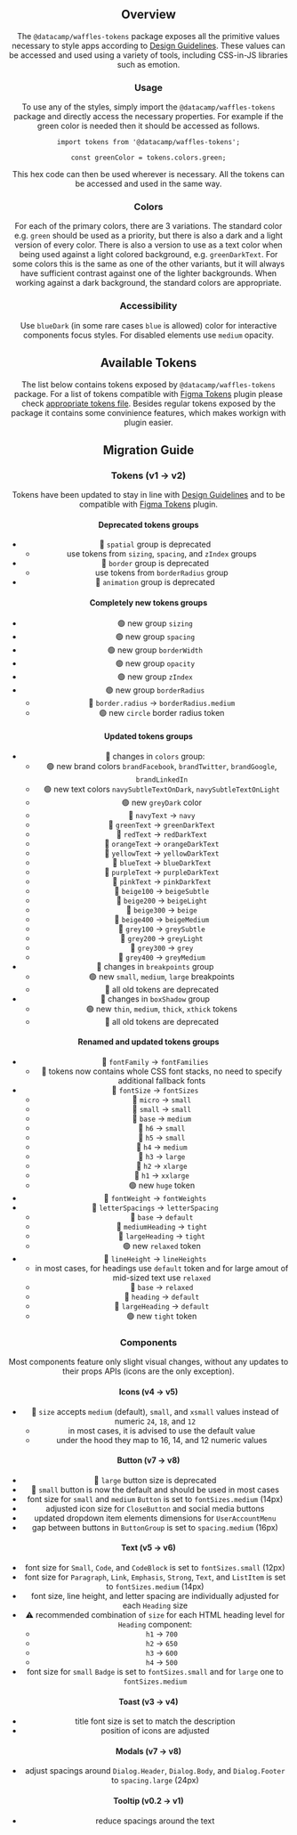 

<Header
  pageTitle="Tokens"
  overview="The primitive values used to style anything and everything."
/>

<Section>

## Overview

The `@datacamp/waffles-tokens` package exposes all the primitive values necessary to style apps according to [Design Guidelines](https://www.figma.com/file/Flh00IKR70ff0bRvFW2Iou/%5BDC%5D-Design-Guidelines-Exploration?node-id=376%3A1144). These values can be accessed and used using a variety of tools, including CSS-in-JS libraries such as emotion.

### Usage

To use any of the styles, simply import the `@datacamp/waffles-tokens` package and directly access the necessary properties. For example if the green color is needed then it should be accessed as follows.

```
import tokens from '@datacamp/waffles-tokens';

const greenColor = tokens.colors.green;
```

This hex code can then be used wherever is necessary. All the tokens can be accessed and used in the same way.

### Colors

For each of the primary colors, there are 3 variations. The standard color e.g. `green` should be used as a priority, but there is also a dark and a light version of every color. There is also a version to use as a text color when being used against a light colored background, e.g. `greenDarkText`. For some colors this is the same as one of the other variants, but it will always have sufficient contrast against one of the lighter backgrounds. When working against a dark background, the standard colors are appropriate.

### Accessibility

Use `blueDark` (in some rare cases `blue` is allowed) color for interactive components focus styles. For disabled elements use `medium` opacity.

</Section>

<Section>

## Available Tokens

The list below contains tokens exposed by `@datacamp/waffles-tokens` package. For a list of tokens compatible with [Figma Tokens](https://www.figma.com/community/plugin/843461159747178978/Figma-Tokens) plugin please check [appropriate tokens file](https://github.com/datacamp/design-system/blob/beta/packages/other/tokens/base-tokens.json). Besides regular tokens exposed by the package it contains some convinience features, which makes workign with plugin easier.

<FormattedTokens />

</Section>

<Section>

## Migration Guide

### Tokens (v1 -> v2)

Tokens have been updated to stay in line with [Design Guidelines](https://www.figma.com/file/Flh00IKR70ff0bRvFW2Iou/%5BDC%5D-Design-Guidelines-Exploration?node-id=376%3A1144) and to be compatible with [Figma Tokens](https://www.figma.com/community/plugin/843461159747178978/Figma-Tokens) plugin.

#### Deprecated tokens groups

- 🚨 `spatial` group is deprecated
  - use tokens from `sizing`, `spacing`, and `zIndex` groups
- 🚨 `border` group is deprecated
  - use tokens from `borderRadius` group
- 🚨 `animation` group is deprecated

#### Completely new tokens groups

- 🟢 new group `sizing`
- 🟢 new group `spacing`
- 🟢 new group `borderWidth`
- 🟢 new group `opacity`
- 🟢 new group `zIndex`
- 🟢 new group `borderRadius`
  - 🚨 `border.radius` -> `borderRadius.medium`
  - 🟢 new `circle` border radius token

#### Updated tokens groups

- 🔄 changes in `colors` group:
  - 🟢 new brand colors `brandFacebook`, `brandTwitter`, `brandGoogle`, `brandLinkedIn`
  - 🟢 new text colors `navySubtleTextOnDark`, `navySubtleTextOnLight`
  - 🟢 new `greyDark` color
  - 🚨 `navyText` -> `navy`
  - 🚨 `greenText` -> `greenDarkText`
  - 🚨 `redText` -> `redDarkText`
  - 🚨 `orangeText` -> `orangeDarkText`
  - 🚨 `yellowText` -> `yellowDarkText`
  - 🚨 `blueText` -> `blueDarkText`
  - 🚨 `purpleText` -> `purpleDarkText`
  - 🚨 `pinkText` -> `pinkDarkText`
  - 🚨 `beige100` -> `beigeSubtle`
  - 🚨 `beige200` -> `beigeLight`
  - 🚨 `beige300` -> `beige`
  - 🚨 `beige400` -> `beigeMedium`
  - 🚨 `grey100` -> `greySubtle`
  - 🚨 `grey200` -> `greyLight`
  - 🚨 `grey300` -> `grey`
  - 🚨 `grey400` -> `greyMedium`
- 🔄 changes in `breakpoints` group
  - 🟢 new `small`, `medium`, `large` breakpoints
  - 🚨 all old tokens are deprecated
- 🔄 changes in `boxShadow` group
  - 🟢 new `thin`, `medium`, `thick`, `xthick` tokens
  - 🚨 all old tokens are deprecated

#### Renamed and updated tokens groups

- 🔄 `fontFamily` -> `fontFamilies`
  - 🚨 tokens now contains whole CSS font stacks, no need to specify additional fallback fonts
- 🔄 `fontSize` -> `fontSizes`
  - 🚨 `micro` -> `small`
  - 🚨 `small` -> `small`
  - 🚨 `base` -> `medium`
  - 🚨 `h6` -> `small`
  - 🚨 `h5` -> `small`
  - 🚨 `h4` -> `medium`
  - 🚨 `h3` -> `large`
  - 🚨 `h2` -> `xlarge`
  - 🚨 `h1` -> `xxlarge`
  - 🟢 new `huge` token
- 🔄 `fontWeight` -> `fontWeights`
- 🔄 `letterSpacings` -> `letterSpacing`
  - 🚨 `base` -> `default`
  - 🚨 `mediumHeading` -> `tight`
  - 🚨 `largeHeading` -> `tight`
  - 🟢 new `relaxed` token
- 🔄 `lineHeight` -> `lineHeights`
  - in most cases, for headings use `default` token and for large amout of mid-sized text use `relaxed`
  - 🚨 `base` -> `relaxed`
  - 🚨 `heading` -> `default`
  - 🚨 `largeHeading` -> `default`
  - 🟢 new `tight` token

### Components

Most components feature only slight visual changes, without any updates to their props APIs (icons are the only exception).

#### Icons (v4 -> v5)

- 🚨 `size` accepts `medium` (default), `small`, and `xsmall` values instead of numeric `24`, `18`, and `12`
  - in most cases, it is advised to use the default value
  - under the hood they map to 16, 14, and 12 numeric values

#### Button (v7 -> v8)

- 🚨 `large` button size is deprecated
- 🚨 `small` button is now the default and should be used in most cases
- font size for `small` and `medium` `Button` is set to `fontSizes.medium` (14px)
- adjusted icon size for `CloseButton` and social media buttons
- updated dropdown item elements dimensions for `UserAccountMenu`
- gap between buttons in `ButtonGroup` is set to `spacing.medium` (16px)

#### Text (v5 -> v6)

- font size for `Small`, `Code`, and `CodeBlock` is set to `fontSizes.small` (12px)
- font size for `Paragraph`, `Link`, `Emphasis`, `Strong`, `Text`, and `ListItem` is set to `fontSizes.medium` (14px)
- font size, line height, and letter spacing are individually adjusted for each `Heading` size
- ⚠️ recommended combination of `size` for each HTML heading level for `Heading` component:
  - `h1` -> `700`
  - `h2` -> `650`
  - `h3` -> `600`
  - `h4` -> `500`
- font size for `small` `Badge` is set to `fontSizes.small` and for `large` one to `fontSizes.medium`

#### Toast (v3 -> v4)

- title font size is set to match the description
- position of icons are adjusted

#### Modals (v7 -> v8)

- adjust spacings around `Dialog.Header`, `Dialog.Body`, and `Dialog.Footer` to `spacing.large` (24px)

#### Tooltip (v0.2 -> v1)

- reduce spacings around the text

</Section>
